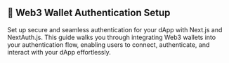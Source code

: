 
## 🔐 Web3 Wallet Authentication Setup

Set up secure and seamless authentication for your dApp with Next.js and NextAuth.js. This guide walks you through integrating Web3 wallets into your authentication flow, enabling users to connect, authenticate, and interact with your dApp effortlessly.


<AuthSetup/>

